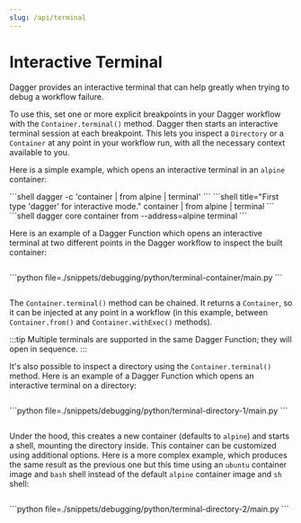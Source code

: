 ```yaml
---
slug: /api/terminal
---
```


# Interactive Terminal

Dagger provides an interactive terminal that can help greatly when trying to debug a workflow failure.

To use this, set one or more explicit breakpoints in your Dagger workflow with the `Container.terminal()` method. Dagger then starts an interactive terminal session at each breakpoint. This lets you inspect a `Directory` or a `Container` at any point in your workflow run, with all the necessary context available to you.

Here is a simple example, which opens an interactive terminal in an `alpine` container:

<Tabs groupId="shell">
<TabItem value="System shell">
```shell
dagger -c 'container | from alpine | terminal'
```
</TabItem>
<TabItem value="Dagger Shell">
```shell title="First type 'dagger' for interactive mode."
container | from alpine | terminal
```
</TabItem>
<TabItem value="Dagger CLI">
```shell
dagger core container from --address=alpine terminal
```
</TabItem>
</Tabs>

Here is an example of a Dagger Function which opens an interactive terminal at two different points in the Dagger workflow to inspect the built container:

<Tabs groupId="language" queryString="sdk">
<TabItem value="go" label="Go">

```go file=./snippets/debugging/go/terminal-container/main.go
```

</TabItem>
<TabItem value="python" label="Python">
```python file=./snippets/debugging/python/terminal-container/main.py
```

</TabItem>
<TabItem value="typescript" label="TypeScript">

```typescript file=./snippets/debugging/typescript/terminal-container/index.ts
```

</TabItem>
</Tabs>

The `Container.terminal()` method can be chained. It returns a `Container`, so it can be injected at any point in a workflow (in this example, between `Container.from()` and `Container.withExec()` methods).

:::tip
Multiple terminals are supported in the same Dagger Function; they will open in sequence.
:::

It's also possible to inspect a directory using the `Container.terminal()` method. Here is an example of a Dagger Function which opens an interactive terminal on a directory:

<Tabs groupId="language" queryString="sdk">
<TabItem value="go" label="Go">

```go file=./snippets/debugging/go/terminal-directory-1/main.go
```

</TabItem>
<TabItem value="python" label="Python">
```python file=./snippets/debugging/python/terminal-directory-1/main.py
```

</TabItem>
<TabItem value="typescript" label="TypeScript">

```typescript file=./snippets/debugging/typescript/terminal-directory-1/index.ts
```

</TabItem>
</Tabs>

Under the hood, this creates a new container (defaults to `alpine`) and starts a shell, mounting the directory inside. This container can be customized using additional options. Here is a more complex example, which produces the same result as the previous one but this time using an `ubuntu` container image and `bash` shell instead of the default `alpine` container image and `sh` shell:

<Tabs groupId="language" queryString="sdk">
<TabItem value="go" label="Go">

```go file=./snippets/debugging/go/terminal-directory-2/main.go
```

</TabItem>
<TabItem value="python" label="Python">
```python file=./snippets/debugging/python/terminal-directory-2/main.py
```

</TabItem>
<TabItem value="typescript" label="TypeScript">

```typescript file=./snippets/debugging/typescript/terminal-directory-2/index.ts
```

</TabItem>
</Tabs>
